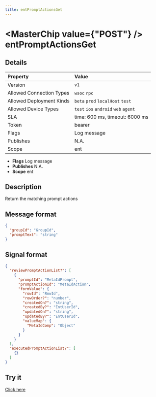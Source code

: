 ```yaml
---
title: entPromptActionsGet
---
```



# <MasterChip value={"POST"} /> entPromptActionsGet

## Details

| Property | Value | 
| :--- | :--- | 
| Version | `v1` |
| Allowed Connection Types | `wsoc` `rpc`  |
| Allowed Deployment Kinds | `beta` `prod` `localHost` `test`  |
| Allowed Device Types | `test` `ios` `android` `web` `agent`  |
| SLA | time: 600 ms, timeout: 6000 ms |
| Token | bearer |
| Flags | Log message |
| Publishes | N.A. |
| Scope | ent |


- **Flags** Log message
- **Publishes** N.A.
- **Scope** ent


## Description

Return the matching prompt actions

## Message format

```json
{
  "groupId": "GroupId",
  "promptText": "string"
}
```

## Signal format

```json
{
  "reviewPromptActionList?": [
    {
      "promptId": "MetaIdPrompt",
      "promptActionId": "MetaIdAction",
      "formValue": {
        "rowId": "RowId",
        "rowOrder?": "number",
        "createdOn?": "string",
        "createdBy?": "EntUserId",
        "updatedOn?": "string",
        "updatedBy?": "EntUserId",
        "valueMap": {
          "MetaIdComp": "Object"
        }
      }
    }
  ],
  "executedPromptActionList?": [
    {}
  ]
}
```

## Try it

[Click here](https://web.neome.ai/api?path=ent_entMain_entPromptActionsGet)


